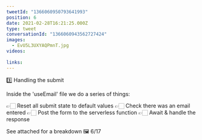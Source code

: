 ```yaml
---
tweetId: "1366060950793641993"
position: 6
date: 2021-02-28T16:21:25.000Z
type: tweet
conversationId: "1366060943562727424"
images:
  - EvU5L3UXYAQPmnT.jpg
videos:
  
links:
---
```

3️⃣ Handling the submit

Inside the 'useEmail' file we do a series of things:

👉🏻 Reset all submit state to default values
👉🏻 Check there was an email entered
👉🏻 Post the form to the serverless function
👉🏻 Await &amp; handle the response

See attached for a breakdown 🖼️ 6/17
